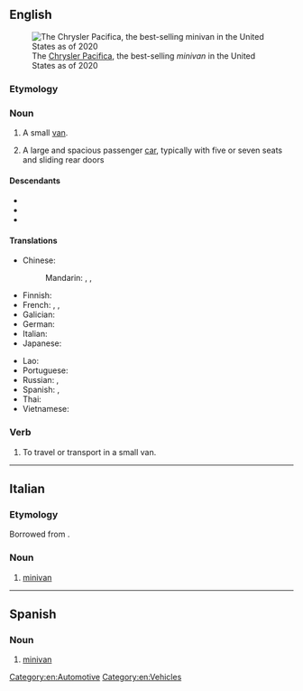 {{also|Minivan}}
==English==
{{wikipedia}}
[[File:2019 Chrysler Pacifica Touring L, front 7.4.19.jpg|thumb|The [[w:Chrysler Pacifica (minivan)|Chrysler Pacifica]], the best-selling ''minivan'' in the United States as of 2020]]

===Etymology===
{{prefix|en|mini|van}}

===Noun===
{{en-noun}}

# A small [[van]].
# {{lb|en|chiefly|US}} A large and spacious passenger [[car]], typically with five or seven seats and sliding rear doors
#: {{syn|en|people carrier|q1=UK|MPV}}

====Descendants====
* {{desc|ja|ミニバン|tr=miniban}}
* {{desc|ru|минивэ́н}}
* {{desc|th|มินิแวน|tr=míní waen}}

====Translations====
{{trans-top|small van}}
* Chinese:
*: Mandarin: {{t|cmn|多功能休旅車}}, {{t|cmn|多功能休旅车|tr=duōgōngnéng xiūlǚchē}}, {{qualifier|slang}} {{t|cmn|微面|tr=wēimiàn}}
* Finnish: {{t+|fi|tila-auto}}
* French: {{t+|fr|fourgonnette}}, {{t|fr|mini-fourgonnette}}, {{t|fr|mini-fourgon}}
* Galician: {{t|gl|furgoneta|f}}
* German: {{t|de|Minivan|m}}
* Italian: {{t+|it|monovolume|f}}
* Japanese: {{t|ja|ミニバン|tr=miniban}}
{{trans-mid}}
* Lao: {{t|lo|ລົດຕູ້}}
* Portuguese: {{t|pt|minivan|f}}
* Russian: {{t+|ru|минивэ́н|m}}, {{t+|ru|фурго́н|m}}
* Spanish: {{t+|es|combi|m}}, {{t|es|monovolumen|m}}
* Thai: {{t|th|มินิแวน}}
* Vietnamese: {{t-needed|vi}}
{{trans-bottom}}

===Verb===
{{en-verb|minivans|minivanning|minivanned}}

# {{lb|en|ambitransitive}} To travel or transport in a small van.

[[Category:en:Automotive]]
[[Category:en:Vehicles]]

----

==Italian==

===Etymology===
Borrowed from {{bor|it|en|minivan}}.

===Noun===
{{it-noun|m|#}}

# [[#English|minivan]]

----

==Spanish==

===Noun===
{{es-noun|m|minivans}}

# [[#English|minivan]]